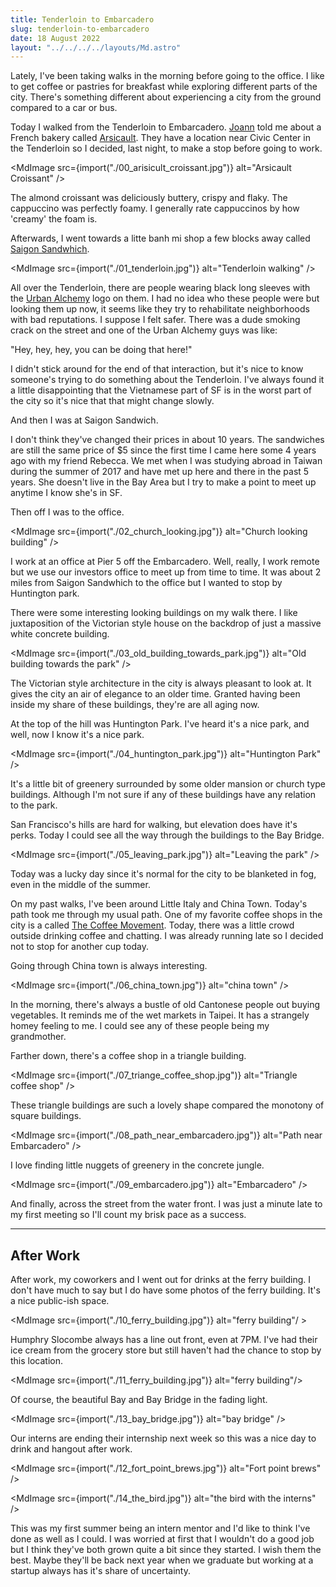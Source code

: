 ```yaml
---
title: Tenderloin to Embarcadero
slug: tenderloin-to-embarcadero
date: 18 August 2022
layout: "../../../../layouts/Md.astro"
---
```



Lately, I've been taking walks in the morning before going to the office.
I like to get coffee or pastries for breakfast while exploring different parts of the city.
There's something different about experiencing a city from the ground compared to a car or bus.

Today I walked from the Tenderloin to Embarcadero.
[Joann](https://www.joannwphotos.com/) told me about a French bakery called [Arsicault](https://arsicault-bakery.com/home).
They have a location near Civic Center in the Tenderloin so I decided, last night, to make a stop before going to work.

<MdImage
  src={import("./00_arisicult_croissant.jpg")}
  alt="Arsicault Croissant"
/>

The almond croissant was deliciously buttery, crispy and flaky.
The cappuccino was perfectly foamy.
I generally rate cappuccinos by how 'creamy' the foam is.

Afterwards, I went towards a litte banh mi shop a few blocks away called [Saigon Sandwhich](https://www.yelp.com/biz/saigon-sandwich-san-francisco).

<MdImage src={import("./01_tenderloin.jpg")} alt="Tenderloin walking" />

All over the Tenderloin, there are people wearing black long sleeves with the [Urban Alchemy](https://urban-alchemy.us/) logo on them.
I had no idea who these people were but looking them up now, it seems like they try to rehabilitate neighborhoods with bad reputations.
I suppose I felt safer.
There was a dude smoking crack on the street and one of the Urban Alchemy guys was like:

"Hey, hey, hey, you can be doing that here!"

I didn't stick around for the end of that interaction, but it's nice to know someone's trying to do something about the Tenderloin.
I've always found it a little disappointing that the Vietnamese part of SF is in the worst part of the city so it's nice that that might change slowly.

And then I was at Saigon Sandwich.

I don't think they've changed their prices in about 10 years.
The sandwiches are still the same price of $5 since the first time I came here some 4 years ago with my friend Rebecca.
We met when I was studying abroad in Taiwan during the summer of 2017 and have met up here and there in the past 5 years.
She doesn't live in the Bay Area but I try to make a point to meet up anytime I know she's in SF.

Then off I was to the office.

<MdImage
  src={import("./02_church_looking.jpg")}
  alt="Church looking building"
/>

I work at an office at Pier 5 off the Embarcadero.
Well, really, I work remote but we use our investors office to meet up from time to time.
It was about 2 miles from Saigon Sandwhich to the office but I wanted to stop by Huntington park.

There were some interesting looking buildings on my walk there.
I like juxtaposition of the Victorian style house on the backdrop of just a massive white concrete building.

<MdImage
  src={import("./03_old_building_towards_park.jpg")}
  alt="Old building towards the park"
/>

The Victorian style architecture in the city is always pleasant to look at.
It gives the city an air of elegance to an older time.
Granted having been inside my share of these buildings, they're are all aging now.

At the top of the hill was Huntington Park.
I've heard it's a nice park, and well, now I know it's a nice park.

<MdImage src={import("./04_huntington_park.jpg")} alt="Huntington Park" />

It's a little bit of greenery surrounded by some older mansion or church type buildings.
Although I'm not sure if any of these buildings have any relation to the park.

San Francisco's hills are hard for walking, but elevation does have it's perks.
Today I could see all the way through the buildings to the Bay Bridge.

<MdImage src={import("./05_leaving_park.jpg")} alt="Leaving the park" />

Today was a lucky day since it's normal for the city to be blanketed in fog, even in the middle of the summer.

On my past walks, I've been around Little Italy and China Town.
Today's path took me through my usual path.
One of my favorite coffee shops in the city is a called [The Coffee Movement](https://www.thecoffeemovement.com/).
Today, there was a little crowd outside drinking coffee and chatting.
I was already running late so I decided not to stop for another cup today.

Going through China town is always interesting.

<MdImage src={import("./06_china_town.jpg")} alt="china town" />

In the morning, there's always a bustle of old Cantonese people out buying vegetables.
It reminds me of the wet markets in Taipei.
It has a strangely homey feeling to me.
I could see any of these people being my grandmother.

Farther down, there's a coffee shop in a triangle building.

<MdImage
  src={import("./07_triange_coffee_shop.jpg")}
  alt="Triangle coffee shop"
/>

These triangle buildings are such a lovely shape compared the monotony of square buildings.

<MdImage
  src={import("./08_path_near_embarcadero.jpg")}
  alt="Path near Embarcadero"
/>

I love finding little nuggets of greenery in the concrete jungle.

<MdImage src={import("./09_embarcadero.jpg")} alt="Embarcadero" />

And finally, across the street from the water front.
I was just a minute late to my first meeting so I'll count my brisk pace as a success.

---

## After Work

After work, my coworkers and I went out for drinks at the ferry building.
I don't have much to say but I do have some photos of the ferry building.
It's a nice public-ish space.

<MdImage src={import("./10_ferry_building.jpg")} alt="ferry building"/ >

Humphry Slocombe always has a line out front, even at 7PM.
I've had their ice cream from the grocery store but still haven't had the chance to stop by this location.

<MdImage src={import("./11_ferry_building.jpg")} alt="ferry building"/>

Of course, the beautiful Bay and Bay Bridge in the fading light.

<MdImage src={import("./13_bay_bridge.jpg")} alt="bay bridge" />

Our interns are ending their internship next week so this was a nice day to drink and hangout after work.

<MdImage src={import("./12_fort_point_brews.jpg")} alt="Fort point brews" />

<MdImage src={import("./14_the_bird.jpg")} alt="the bird with the interns" />

This was my first summer being an intern mentor and I'd like to think I've done as well as I could.
I was worried at first that I wouldn't do a good job but I think they've both grown quite a bit since they started.
I wish them the best.
Maybe they'll be back next year when we graduate but working at a startup always has it's share of uncertainty.
